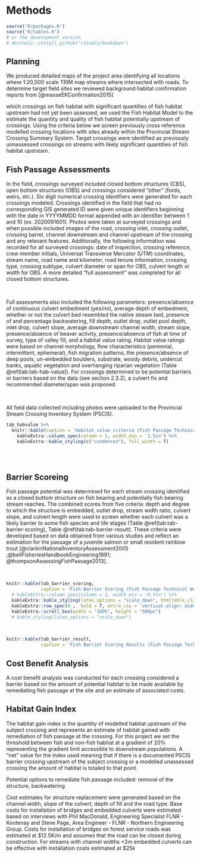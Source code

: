 # Methods


```r
source('R/packages.R')
source('R/tables.R')
# or the development version
# devtools::install_github("rstudio/bookdown")
```

## Planning

We produced detailed maps of the project area identifying all locations where 1:20,000 scale TRIM map streams where intersected with roads. To determine target field sites we reviewed background habitat confirmation reports from [@masseEKConfirmation2015]

which crossings on fish habitat with significant quantities of fish habitat upstream had not yet been assessed, we used the Fish Habitat Model to the estimate the quantity and quality of fish habitat potentially upstream of crossings.  Using the criteria below we screen previously cross reference modelled crossing locations with sites already within the Provincial Stream Crossing Summary System. Target crossings were identified as previously unnassessed crossings on streams with likely significant quantities of fish habitat upstream.


## Fish Passage Assessments



In the field, crossings surveyed included closed bottom structures (CBS), open bottom structures (OBS) and crossings considered “other” (fords, weirs, etc.).  Six digit numerical crossing identifiers were generated for each crossings modeled.  Crossings identified in the field that had no corresponding GIS generated ID were given unique identifiers beginning with the date in YYYYMMDD format appended with an identifier between 1 and 10 (ex. 2020091601).  Photos were taken at surveyed crossings and when possible included images of the road, crossing inlet, crossing outlet, crossing barrel, channel downstream and channel upstream of the crossing and any relevant features.  Additionally, the following information was recorded for all surveyed crossings: date of inspection, crossing reference, crew member initials, Universal Transverse Mercator (UTM) coordinates, stream name, road name and kilometer, road tenure information, crossing type, crossing subtype, culvert diameter or span for OBS, culvert length or width for OBS.  A more detailed “full assessment” was completed for all closed bottom structures.

<br>

Full assessments also included the following parameters: presence/absence of continuous culvert embedment (yes/no), average depth of embedment, whether or not the culvert bed resembled the native stream bed, presence of and percentage backwatering, fill depth, outlet drop, outlet pool depth, inlet drop, culvert slope, average downstream channel width, stream slope, presence/absence of beaver activity, presence/absence of fish at time of survey, type of valley fill, and a habitat value rating.  Habitat value ratings were based on channel morphology, flow characteristics (perennial, intermittent, ephemeral), fish migration patterns, the presence/absence of deep pools, un-embedded boulders, substrate, woody debris, undercut banks, aquatic vegetation and overhanging riparian vegetation (Table \@ref(tab:tab-hab-value)).  For crossings determined to be potential barriers or barriers based on the data (see section 2.3.2), a culvert fix and recommended diameter/span was proposed.  

<br>


All field data collected including photos were uploaded to the Provincial Stream Crossing Inventory System (PSCIS).


 
```r
tab_habvalue %>% 
  knitr::kable(caption = 'Habitat value criteria (Fish Passage Technical Working Group, 2011).') %>% 
    kableExtra::column_spec(column = 1, width_min = '1.5in') %>% 
    kableExtra::kable_styling(c("condensed"), full_width = T) 
  
```
 
<br>

## Barrier Scoreing

Fish passage potential was determined for each stream crossing identified as a closed bottom structure on fish bearing and potentially fish bearing stream reaches.  The combined scores from five criteria: depth and degree to which the structure is embedded, outlet drop, stream width ratio, culvert slope, and culvert length were used to screen whether each culvert was a likely barrier to some fish species and life stages (Table \@ref(tab:tab-barrier-scoring), Table \@ref(tab:tab-barrier-result). These criteria were developed based on data obtained from various studies and reflect an estimation for the passage of a juvenile salmon or small resident rainbow trout [@clarkinNationalInventoryAssessment2005 ;@bellFisheriesHandbookEngineering1991; @thompsonAssessingFishPassage2013].

<br>

```r
knitr::kable(tab_barrier_scoring,
             caption = 'Fish Barrier Scoring (Fish Passage Technical Working Group 2011).') %>% 
  # kableExtra::column_spec(column = 2, width_min = '0.5in') %>% 
  kableExtra::kable_styling(latex_options = "scale_down", htmltable_class = "lightable-minimal") %>%
  kableExtra::row_spec(0 ,  bold = T, extra_css = 'vertical-align: middle !important;') %>% 
  kableExtra::scroll_box(width = "100%", height = "500px")
  # kable_styling(latex_options = "scale_down")

```

<br>

```r
knitr::kable(tab_barrier_result,
             caption = 'Fish Barrier Scoring Results (Fish Passage Technical Working Group 2011).') 

```



## Cost Benefit Analysis

A cost benefit analysis was conducted for each crossing considered a barrier based on the amount of potential habitat to be made available by remediating fish passage at the site and an estimate of associated costs.  

## Habitat Gain Index
The habitat gain index is the quantity of modelled habitat upstream of the subject crossing and represents an estimate of habitat gained with remediation of fish passage at the crossing.  For this project we set the threshold between fish and non-fish habitat at a gradient of 20% representing the gradient limit accessible to downstream populations.  A "net" value for the index used meaning that if there is a documented PSCIS barrier crossing upstream of the subject crossing or a modelled unassessed crossing the amount of habitat is totaled to that point.


Potential options to remediate fish passage included:  removal of the structure, backwatering 

Cost estimates for structure replacement were generated based on the channel width, slope of the culvert, depth of fill and the road type.  Base costs for installation of bridges and embedded culverts were estimated based on interviews with Phil MacDonald, Engineering Specialist FLNR - Kootenay and Steve Page, Area Engineer - FLNR - Northern Engineering Group.  Costs for installation of bridges on forest service roads was estimated at $12.5K/m and assumes that the road can be closed during construction. For streams with channel widths <2m embedded culverts can be effective with installation costs estimated at $25k  


